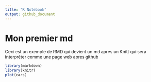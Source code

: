 ```yaml
---
title: "R Notebook"
output: github_document
---
```

# Mon premier md
Ceci est un exemple de RMD qui devient un md apres un Knitt qui sera interpréter comme une page web apres github

```r
library(markdown)
library(knitr)
plot(cars)
```

